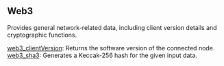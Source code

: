 
## Web3

Provides general network-related data, including client version details and cryptographic functions.

[web3_clientVersion](/soneium-api/web3/web3_clientVersion): Returns the software version of the connected node. \
[web3_sha3](/soneium-api/web3/web3_sha3): Generates a Keccak-256 hash for the given input data.

<Space h={16} />
<GetStarted />
